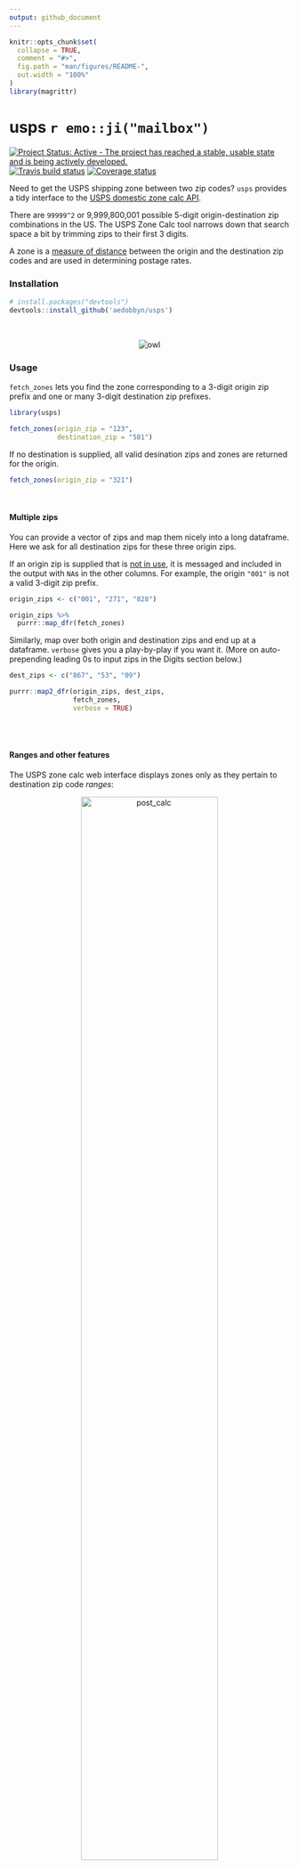 ```yaml
---
output: github_document
---
```


```r
knitr::opts_chunk$set(
  collapse = TRUE,
  comment = "#>",
  fig.path = "man/figures/README-",
  out.width = "100%"
)
library(magrittr)
```

# usps `r emo::ji("mailbox")`

[![Project Status: Active - The project has reached a stable, usable state and is being actively developed.](http://www.repostatus.org/badges/latest/active.svg)](http://www.repostatus.org/#active)
[![Travis build status](https://travis-ci.org/aedobbyn/usps.svg?branch=master)](https://travis-ci.org/aedobbyn/usps)
[![Coverage status](https://codecov.io/gh/aedobbyn/usps/branch/master/graph/badge.svg)](https://codecov.io/github/aedobbyn/usps?branch=master)

Need to get the USPS shipping zone between two zip codes? `usps` provides a tidy interface to the [USPS domestic zone calc API](https://postcalc.usps.com/DomesticZoneChart/). 

There are `99999^2` or 9,999,800,001 possible 5-digit origin-destination zip combinations in the US. The USPS Zone Calc tool narrows down that search space a bit by trimming zips to their first 3 digits.

A zone is a [measure of distance](https://ribbs.usps.gov/zone_charts/documents/tech_guides/ZoneChartExceptionsWebinar.pdf) between the origin and the destination zip codes and are used in determining postage rates. 

### Installation 

```r
# install.packages("devtools")
devtools::install_github('aedobbyn/usps')
```


<br>

<p align="center">
  <img src="https://media.giphy.com/media/iVoiJfBtSsi0o/giphy.gif" alt="owl">
</p>


### Usage

`fetch_zones` lets you find the zone corresponding to a 3-digit origin zip prefix and one or many 3-digit destination zip prefixes.

```r
library(usps)

fetch_zones(origin_zip = "123", 
            destination_zip = "581")
```


If no destination is supplied, all valid desination zips and zones are returned for the origin.

```r
fetch_zones(origin_zip = "321")
```


<br>

#### Multiple zips

You can provide a vector of zips and map them nicely into a long dataframe. Here we ask for all destination zips for these three origin zips. 

If an origin zip is supplied that is [not in use](https://en.wikipedia.org/wiki/List_of_ZIP_code_prefixes), it is messaged and included in the output with `NA`s in the other columns. For example, the origin `"001"` is not a valid 3-digit zip prefix.


```r
origin_zips <- c("001", "271", "828")

origin_zips %>% 
  purrr::map_dfr(fetch_zones)
```


Similarly, map over both origin and destination zips and end up at a dataframe. `verbose` gives you a play-by-play if you want it. (More on auto-prepending leading 0s to input zips in the Digits section below.)

```r
dest_zips <- c("867", "53", "09")

purrr::map2_dfr(origin_zips, dest_zips, 
                fetch_zones,
                verbose = TRUE)
```



<br>
<br>

#### Ranges and other features

The USPS zone calc web interface displays zones only as they pertain to destination zip code *ranges*:

<p align="center">
  <img src="./man/figures/post_calc.jpg" alt="post_calc" width="70%">
</p>


<br>

If you prefer the range representation, you can set `as_range = TRUE`. Instead of a `dest_zip` column, you'll get a marker of the beginning of and end of the range in `dest_zip_start` and `dest_zip_end`.


```r
fetch_zones("42", "42",
            as_range = TRUE)
```


<br>


### Details

You can optionally display other details about the zips, zones, and type of postage the zone designation applies to.

```r
fetch_zones(origin_zip = "404",
            show_details = TRUE)  
```


Definitions of these details can be found in `detail_definitions`.

```r
detail_definitions %>% 
  knitr::kable()
```


<br>

### On Digits

The API endpoint used in `fetch_zones` accepts exactly 3 digits for the origin zip; it mostly returns 3 digit destination zips, but also some 5 digit exceptions. For that reason,

* If *fewer than 3 digits* are supplied, leading zeroes are added with a message
  * e.g. `"08"` becomes `"008"`
* If *more than 5 digits* are supplied, the zip is truncated to the first 5 with a warning
  * If the zip is an origin, only the first 3 of those 5 digits are sent to the API
  * If the zip is a destination, the `exact_destination` flag determines whether we results for the that destination's 3-digit prefix filter or filter to only the exact 5-digit destination

For example, when a 5-digit destination is supplied and `exact_destination` is `FALSE`, we include results for the destination `962` as well as for the exact one supplied, `96240`.

```r
fetch_zones(origin_zip = "12358132134558", 
            destination_zip = "96240",
            exact_destination = FALSE)     
```

When `exact_destination` is `TRUE`, we filter only to `96240`, which is a 5 digit exception as its zone is different from its 3-digit prefix's.

```r
fetch_zones(origin_zip = "12358132134558", 
            destination_zip = "96240",
            exact_destination = TRUE)  
```


<br>

#### I just want to supply 5 digits

`fetch_zones` should cover most 5 digit cases and supply the most information when `show_details` is `TRUE`. 
But if you just want to use the equivalent of the ["Get Zone for ZIP Code Pair"](https://postcalc.usps.com/DomesticZoneChart/) tab, you can use `fetch_five_digit`.

```r
fetch_five_digit("31415", "92653")
```

Details given when `show_details = TRUE` in `fetch_five_digit` are slightly different than they are for `fetch_zones`.

<br>


### All of the data

If you want the most up-to-date zip-zone mappings, `fetch_all` allows you to use the 3 digit endpoint to fetch all possible origins and, optionally, write them to a CSV as you go.

By default we use every possible origin from `"000"` to `"999"`; as of now `"000"` through `"004"` are all not in use along with a smattering of others like `"404"` and `"867"` -- but who knows, they might be used in the future.

```r
fetch_all(all_possible_origins,
          sleep_time = 0.5,   # How long to sleep in between requests, on average
          write_to = "path/to/my/file.csv")
```


If there's a network error when grabbing a zip, we back off and try a few times and finally write `"no_success"` (rather than `NA`s which indicate that the origin zip is not in use) in the destination zip columns. 

What that looks like in the event we switch on the internet between asking for origin `"123"` and origin `"456"`: 

```r
tibble::tribble(
  ~"origin_zip", ~"dest_zip", ~"zone",
  "123", "no_success", "no_success",
  "456", "005", "4",
  "456", "006", "7",
  "456", "007", "7",
  "456", "008", "7",
  "456", "009", "7",
  "456", "010", "4",
  "...", "...", "..."
)
```


<br>

#### Well, not all of it

The `zips_zones` dataset included in this package contains a 1,000,000 row sample of all the 3 digit origin-destination pairs. You can access it with:

```r
data(zips_zones)
```


It's what you'd get by running `fetch_all(show_details = TRUE)`, waiting a while, and then taking a sample.

```r
zips_zones
```


The sample is about a quarter of the total number of rows between all origin prefixes and all destination prefixes, plus the 5 digit exceptions (3,804,494 rows). See it put to use in the [vignette](https://github.com/aedobbyn/usps/blob/dev/vignettes/getting-zoned.Rmd).

<br>

That's it! [Bug reports](https://github.com/aedobbyn/usps/issues) and PRs welcome!

<p align="center">
  <img src="https://media.giphy.com/media/2fTYDdciZFEKZJgY7g/giphy.gif" alt="dog">
</p>


